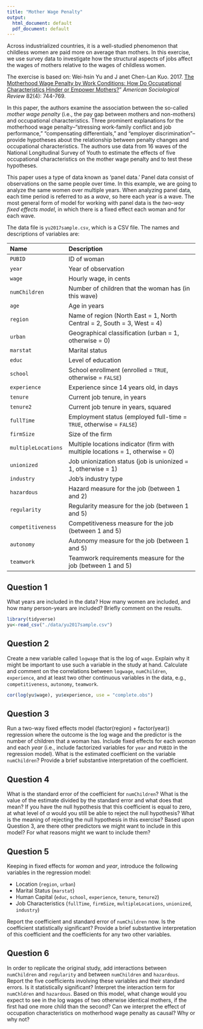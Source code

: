 ```yaml
---
title: "Mother Wage Penalty"
output:
  html_document: default
  pdf_document: default
---
```


Across industrialized countries, it is a well-studied phenomenon 
that childless women are paid more on average than mothers. In this exercise, 
we use survey data to investigate how the structural aspects of jobs affect 
the wages of mothers relative to the wages of childless women.

The exercise is based on: Wei-hsin Yu and J
anet Chen-Lan Kuo. 2017. [The Motherhood Wage Penalty by Work 
Conditions: How Do Occupational Characteristics Hinder or 
Empower Mothers?](https://doi.org/10.1177/0003122417712729)" 
*American Sociological Review* 82(4): 744-769.

In this paper, the authors examine the association between 
the so-called *mother wage penalty* (i.e., the pay gap between mothers 
and non-mothers) and occupational characteristics. Three prominent 
explanations for the motherhood wage penalty--"stressing work-family conflict 
and job performance," "compensating differentials," and "employer 
discrimination"--provide hypotheses about the relationship 
between penalty changes and occupational characteristics.
The authors use data from 16 waves of the National Longitudinal 
Survey of Youth to estimate the effects of five occupational 
characteristics on the mother wage penalty and to test these 
hypotheses. 

This paper uses a type of data known as 'panel data.' Panel data consist of 
observations on the same people over time. In this example, we are going to 
analyze the same women over multiple years. When analyzing panel data, each 
time period is referred to as a *wave*, so here each year is a wave. 
The most general form of model for working with panel data is the 
*two-way fixed effects model*, in which there is a fixed effect each 
woman and for each wave.

The data file is `yu2017sample.csv`, which is a CSV file. The names 
and descriptions of variables are:

 -------------------------------------------------------------------------------
 Name                 Description
 -------------------- ----------------------------------------------------------
 `PUBID`              ID of woman

 `year`               Year of observation
 
 `wage`               Hourly wage, in cents

 `numChildren`        Number of children that the woman has (in this wave)
 
 `age`                Age in years
 
 `region`             Name of region (North East = 1, North Central = 2, South = 3, West = 4)
 
 `urban`              Geographical classification (urban = 1, otherwise = 0)
      
 `marstat`            Marital status
 
 `educ`               Level of education
 
 `school`             School enrollment (enrolled = `TRUE`, otherwise = `FALSE`)
 
 `experience`         Experience since 14 years old, in days
 
 `tenure`             Current job tenure, in years
 
 `tenure2`            Current job tenure in years, squared
 
 `fullTime`           Employment status (employed full-time = `TRUE`, otherwise = `FALSE`)
 
 `firmSize`           Size of the firm
 
 `multipleLocations`  Multiple locations indicator (firm with multiple locations = 1, otherwise = 0)
 
 `unionized`          Job unionization status (job is unionized = 1, otherwise = 1)
 
 `industry`           Job's industry type
 
 `hazardous`          Hazard measure for the job (between 1 and 2)
 
 `regularity`         Regularity measure for the job (between 1 and 5)
 
 `competitiveness`    Competitiveness measure for the job (between 1 and 5)
 
 `autonomy`           Autonomy measure for the job (between 1 and 5)
 
 `teamwork`           Teamwork requirements measure for the job (between 1 and 5)
 -------------------------------------------------------------------------------

## Question 1

What years are included in the data?  How many women are included, and how
many person-years are included? Briefly comment on the results.

```r
library(tidyverse)
yu<-read_csv("./data/yu2017sample.csv")
```



## Question 2

Create a new variable called `logwage` that is the log of `wage`. 
Explain why it might be important to use such a variable
in the study at hand. Calculate and comment on the correlations 
between `logwage`, `numChildren`, `experience`, and at least two other 
continuous variables in the data, e.g., `competitiveness`, `autonomy`,
`teamwork`.

```r
cor(log(yu$wage), yu$experience, use = "complete.obs")
```


## Question 3

Run a two-way fixed effects model (factor(region) + factor(year)) regression where the outcome
is the log wage and the predictor is the number of children that
a woman has. Include fixed effects for each *woman* and each *year*
(i.e., include factorized variables for `year` and `PUBID` in the 
regression model). What is the estimated coefficient on the variable
`numChildren`? Provide a brief substantive interpretation of the 
coefficient.

## Question 4

What is the standard error of the coefficient for `numChildren`?
What is the value of the estimate divided by the standard error 
and what does that mean?  If you have the null hypothesis that this
coefficient is equal to zero, at what level of $\alpha$ would you
still be able to reject the null hypothesis? What is the meaning 
of rejecting the null hypothesis in this exercise? Based upon Question 3,
are there other predictors we might want to include in this model?
For what reasons might we want to include them?

## Question 5

Keeping in fixed effects for *woman* and *year*, introduce the 
following variables in the regression model:

* Location (`region`, `urban`)
* Marital Status (`marstat`)
* Human Capital (`educ`, `school`, `experience`, `tenure`, `tenure2`)
* Job Characteristics (`fullTime`, `firmSize`, `multipleLocations`, `unionized`, 
  `industry`)
  
Report the coefficient and standard error of `numChildren` now. Is
the coefficient statistically significant? Provide a brief substantive
interpretation of this coefficient and the coefficients for any two
other variables.

## Question 6

In order to replicate the original study, add interactions between
  `numChildren` and `regularity` and between `numChildren` and
  `hazardous`. Report the five coefficients involving these 
  variables and their standard errors. Is it statistically 
  significant? Interpret the interaction term for `numChldren` 
  and `hazardous`. Based on this model, what change would you 
  expect to see in the log wages of two otherwise identical
  mothers, if the first had one more child than the second? 
  Can we interpret the effect of occupation characteristics 
  on motherhood wage penalty as causal? Why or why not?



